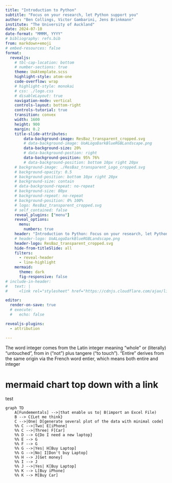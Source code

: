 ```yaml
---
title: "Introduction to Python"
subtitle: "Focus on your research, let Python support you"
author: "Ben Collings, Victor Gambarini, Jens Brinkmann"
institute: "The University of Auckland"
date: 2024-07-10
date-format: "MMMM, YYYY"
# bibliography: refs.bib
from: markdown+emoji
# embed-resources: false
format:
  revealjs:
    # tbl-cap-location: bottom
    # number-sections: true
    theme: UoAtemplate.scss
    highlight-style: atom-one
    code-overflow: wrap
    # highlight-style: monokai
    # css: ./logo.css
    # disableLayout: true
    navigation-mode: vertical
    controls-layout: bottom-right
    controls-tutorial: true
    transition: convex
    width: 1600
    height: 900
    margin: 0.2
    title-slide-attributes:
        data-background-image: ResBaz_transparent_cropped.svg
        # data-background-image: UoALogoDarkBlueRGBLandscape.png
        data-background-size: 20%
        # data-background-postion: right
        data-background-position: 95% 76%
        # data-background-position: bottom 10px right 20px
    # background-image: ./ResBaz_transparent_Logo_cropped.svg
    # background-opacity: 0.5
    # background-position: bottom 10px right 20px
    # background-size: contain
    # data-background-repeat: no-repeat
    # background-size: 80px
    # background-repeat: no-repeat
    # background-position: 0% 100%
    # logo: ResBaz_transparent_cropped.svg
    # self_contained: false
    reveal_plugins: ["menu"]
    reveal_options:
      menu:
        numbers: true
    header: "Introduction to Python: Focus on your research, let Python support you"
    # header-logo: UoALogoDarkBlueRGBLandscape.png
    header-logo: ResBaz_transparent_cropped.svg
    hide-from-titleSlide: all
    filters:
      - reveal-header
      - line-highlight
    mermaid:
      theme: dark
      fig-responsive: false  
# include-in-header: 
#   text: |
#     <link rel="stylesheet" href="https://cdnjs.cloudflare.com/ajax/libs/font-awesome/6.4.0/css/all.min.css">

editor:
  render-on-save: true
  # execute:
  #   echo: false

revealjs-plugins:
  - attribution

--- 
```

The word integer comes from the Latin integer meaning "whole" or (literally) "untouched", from in ("not") plus tangere ("to touch"). "Entire" derives from the same origin via the French word entier, which means both entire and integer


# mermaid chart top down with a link


test
```mermaid
graph TD
    A[Fundementals] -->|that enable us to| B(import an Excel File)
    B --> C{Let me think}
    C -->|One| D[generate several plot of the data with minimal code]
    %% C -->|Two| E[iPhone]
    %% C -->|Three| F[Car]
    %% D --> G{Do I need a new laptop}
    %% E --> G
    %% F --> G
    %% G -->|Yes| H[Buy Laptop]
    %% G -->|No| I[Don't buy Laptop]
    %% H --> J[Get money]
    %% I --> J
    %% J -->|Yes| K[Buy Laptop]
    %% K --> L[Buy iPhone]
    %% K --> M[Buy Car]
```